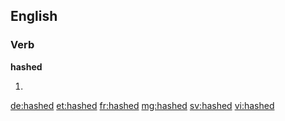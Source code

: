 ==English==

===Verb===
'''hashed'''

# {{past of|hash}}

[[de:hashed]]
[[et:hashed]]
[[fr:hashed]]
[[mg:hashed]]
[[sv:hashed]]
[[vi:hashed]]